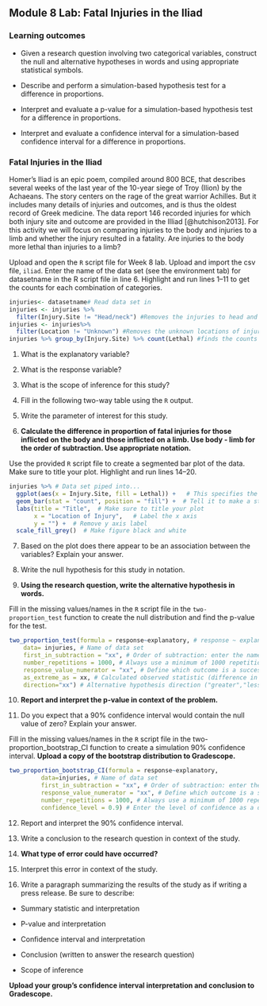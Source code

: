 ## Module 8 Lab:  Fatal Injuries in the Iliad 

\setstretch{1}

### Learning outcomes

* Given a research question involving two categorical variables, construct the null and alternative hypotheses
  in words and using appropriate statistical symbols.
  
* Describe and perform a simulation-based hypothesis test for a difference in proportions.

* Interpret and evaluate a p-value for a simulation-based hypothesis test for a difference in proportions.

* Interpret and evaluate a confidence interval for a simulation-based confidence interval for a difference in proportions.

### Fatal Injuries in the Iliad

Homer’s Iliad is an epic poem, compiled around 800 BCE, that describes several weeks of the last year of the 10-year siege of Troy (Ilion) by the Achaeans. The story centers on the rage of the great warrior Achilles. But it includes many details of injuries and outcomes, and is thus the oldest record of Greek medicine. The data report 146 recorded injuries for which both injury site and outcome are provided in the Illiad [@hutchison2013]. For this activity we will focus on comparing injuries to the body and injuries to a limb and whether the injury resulted in a fatality.  Are injuries to the body more lethal than injuries to a limb?

Upload and open the `R` script file for Week 8 lab. Upload and import the csv file, `iliad`. Enter the name of the data set (see the environment tab) for datasetname in the R script file in line 6. Highlight and run lines 1--11 to get the counts for each combination of categories.

```r
injuries<- datasetname# Read data set in
injuries <- injuries %>%
  filter(Injury.Site != "Head/neck") #Removes the injuries to head and neck
injuries <- injuries%>%
  filter(Location != "Unknown") #Removes the unknown locations of injuries
injuries %>% group_by(Injury.Site) %>% count(Lethal) #finds the counts in each group
```

1. What is the explanatory variable?

\vspace{0.5in}

2. What is the response variable?

\vspace{0.5in}

3. What is the scope of inference for this study?

\newpage

4. Fill in the following two-way table using the `R` output.

\begin{center}
\begin{tabular}{|c|c|c|c|}\hline
& \multicolumn{2}{|c|}{\textbf{Injury Site}} & \\ \hline
\textbf{Outcome} & Body & Limb & Total \\ \hline
 Fatal & & & \\ 
 & & & \\ \hline
 Non-fatal & & & \\ 
 & & & \\ \hline
 Total & & & \\ 
 & & & \\ \hline
\end{tabular}
\end{center}

5. Write the parameter of interest for this study.

\vspace{1in}

6. **Calculate the difference in proportion of fatal injuries for those inflicted on the body and those inflicted on a limb.  Use body - limb for the order of subtraction.  Use appropriate notation.**

\vspace{0.8in}

Use the provided `R` script file to create a segmented bar plot of the data.  Make sure to title your plot.  Highlight and run lines 14--20.

```r
injuries %>% # Data set piped into...
  ggplot(aes(x = Injury.Site, fill = Lethal)) +   # This specifies the variables
  geom_bar(stat = "count", position = "fill") +  # Tell it to make a stacked bar plot
  labs(title = "Title",  # Make sure to title your plot 
       x = "Location of Injury",   # Label the x axis
       y = "") +  # Remove y axis label
  scale_fill_grey()  # Make figure black and white
```
7.  Based on the plot does there appear to be an association between the variables?  Explain your answer.

\vspace{1in}

8.  Write the null hypothesis for this study in notation.

\vspace{0.5in}
\newpage

9.  **Using the research question, write the alternative hypothesis in words.**

\vspace{1in}

Fill in the missing values/names in the `R` script file in the `two-proportion_test` function to create the null distribution and find the p-value for the test.

```r
two_proportion_test(formula = response~explanatory, # response ~ explanatory
    data= injuries, # Name of data set
    first_in_subtraction = "xx", # Order of subtraction: enter the name of Group 1
    number_repetitions = 1000, # Always use a minimum of 1000 repetitions
    response_value_numerator = "xx", # Define which outcome is a success 
    as_extreme_as = xx, # Calculated observed statistic (difference in sample proportions)
    direction="xx") # Alternative hypothesis direction ("greater","less","two-sided")
```

10.  **Report and interpret the p-value in context of the problem.**

\vspace{0.8in}

11.  Do you expect that a 90\% confidence interval would contain the null value of zero?  Explain your answer.

\vspace{0.8in}

Fill in the missing values/names in the `R` script file in the two-proportion_bootstrap_CI function to create a simulation 90\% confidence interval.  **Upload a copy of the bootstrap distribution to Gradescope.**

```r
two_proportion_bootstrap_CI(formula = response~explanatory, 
         data=injuries, # Name of data set
         first_in_subtraction = "xx", # Order of subtraction: enter the name of Group 1
         response_value_numerator = "xx", # Define which outcome is a success 
         number_repetitions = 1000, # Always use a minimum of 1000 repetitions
         confidence_level = 0.9) # Enter the level of confidence as a decimal
```

12.  Report and interpret the 90\% confidence interval.

\vspace{0.8in}

13.  Write a conclusion to the research question in context of the study.

\vspace{0.8in}

14.  **What type of error could have occurred?**

\vspace{0.2in}

15. Interpret this error in context of the study.

\vspace{0.8in}

16.  Write a paragraph summarizing the results of the study as if writing a press release.  Be sure to describe:

* Summary statistic and interpretation

* P-value and interpretation

* Confidence interval and interpretation

* Conclusion (written to answer the research question)

* Scope of inference

**Upload your group's confidence interval interpretation and conclusion to Gradescope.** 

\newpage

